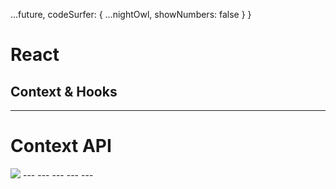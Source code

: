  ...future,
 codeSurfer: {
   ...nightOwl,
   showNumbers: false
 }
}


# React
## Context & Hooks
---
# Context API
<img src="./images/1_iRo2eoxlAjNL59nln5sQFA.png" />
---
<CodeSurfer
  title="Provider"
  code={require("!raw-loader!./snippets/Context.js")}
  steps={[
    { notes: "Exemplo de componente em React usando Context" },
    { range: [3, 29], notes: "UserProvider" },
  ]}
/>
---
<CodeSurfer
  title="Consumer"
  code={require("!raw-loader!./snippets/UsingConsumerOldSchool.js")}
  steps={[
    { notes: "Utilizando consumer" },
    { lines: [10], notes: "Foco na gambiarra" },
  ]}
/>
---
<CodeSurfer
  title="Consumer usando Render Prop"
  code={require("!raw-loader!./snippets/UsingConsumer.js")}
  steps={[
    { notes: "Utilizando consumer render prop" },
    { range: [23, 25], notes: "Passando context via props" },
  ]}
/>
---
<CodeSurfer
  title="Consumer usando contextType"
  code={require("!raw-loader!./snippets/UsingContextType.js")}
  steps={[
    { notes: "Utilizando contextType" },
    { lines: [5], notes: "Utilizando contextType" },
    { range: [7, 9], notes: "Agora temos acesso ao contexto" },
    { lines: [12], notes: "Agora temos acesso ao contexto" },
  ]}
/>
---